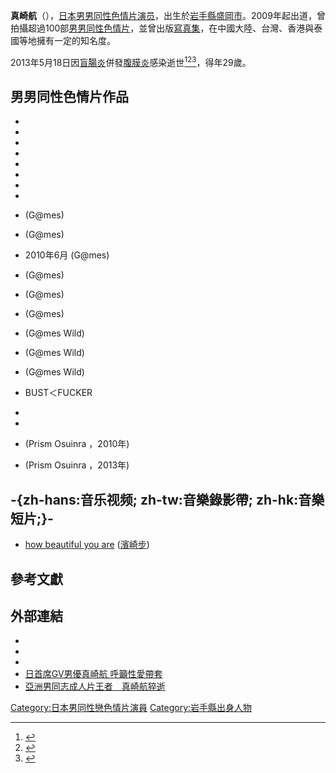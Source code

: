 {{Infobox entertainer
|name = 真崎航
|type = 男演員
|image = 
|caption = 真崎航
|外文名 = {{lang|ja|真崎 航}}<br>{{lang|ja|まさき こう}}
|羅馬拼音 = Masaki Kō
|暱稱=航君
|country = {{JPN}}
|birthdate = {{birth date|1983|7|20}}
|birth_place= {{JPN}}[[岩手縣|岩手縣]][[盛岡市|盛岡市]]
|college = 
|coach=
|nationality = {{Flagicon|Japan}} [[日本|日本]]
|death_date = {{death date and age|2013|5|18|1983|7|20}}
|death_place = {{JPN}}
|職業 = [[男男同性色情片演员|男男同性色情片演员]]
|出道地點 = {{JPN}}
|出道日期 = 2009年
|website =
}}
'''真崎航'''（{{bd|1983年|7月20日|2013年|5月18日|catIdx=Masaki}}），[[日本|日本]][[男男同性色情片演员|男男同性色情片演员]]，出生於[[岩手县|岩手縣]][[盛岡市|盛岡市]]。2009年起出道，曾拍攝超過100部[[男男同性色情片|男男同性色情片]]，並曾出版[[寫真集|寫真集]]，在中國大陸、台灣、香港與泰國等地擁有一定的知名度。

2013年5月18日因[[盲腸炎|盲腸炎]]併發[[腹膜炎|腹膜炎]]感染逝世<ref name="osuinra_2013-05-18">{{Cite web |author=OSUINRA |date=2013-05-18 |url=https://twitter.com/CIMA_ALEX/status/335700806210813953 |script-title=ja:訃報 本日、弊社出演モデルの真崎航が急逝いたしました。 ... |publisher=[[Twitter|Twitter]] |language=ja |accessdate=2013-05-18 |archive-date=2016-07-02 |archive-url=https://web.archive.org/web/20160702184831/https://twitter.com/cima_alex/status/335700806210813953 |dead-url=no }}</ref><ref name="games_2013-05-18">{{Cite web |author={{lang|ja|ゲームス}} |date=2013-05-18 |url=https://twitter.com/Games_comp/status/335719430069829634 |script-title=ja:訃報 ご存じの方もおられると思いますが、本日、ポルノスター ... |publisher=[[Twitter|Twitter]] |language=ja |accessdate=2013-05-19 |archive-date=2020-02-02 |archive-url=https://web.archive.org/web/20200202142525/https://twitter.com/Games_comp/status/335719430069829634 |dead-url=no }}</ref><ref name="boyslab_2013-05-18">{{Cite web |author=BOYSLAB |date=2013-05-18 |url=http://ameblo.jp/boys-lab/entry-11533002726.html |script-title=ja:航くん、今までありがとう。頑張ったね。 |work={{lang|ja|アメーバブログ}} |publisher={{lang|ja|サイバーエージェント}} |language=ja |accessdate=2013-05-19 |archive-date=2020-02-02 |archive-url=https://web.archive.org/web/20200202142528/https://ameblo.jp/boys-lab/entry-11533002726.html |dead-url=no }}</ref>，得年29歲。

==男男同性色情片作品==
* {{lang|ja|変態筋肉モンスター}}
* {{lang|ja|変態筋肉モンスター2}}
* {{lang|ja|変態筋肉モンスター3}}
* {{lang|ja|夏恋シンドバッド２ (Bravo!!)}}
* {{lang|ja|最強巨大種竿伝説 航 BEST of BEST}}
* {{lang|ja|筋肉肛門スペルマスーツ}}
* {{lang|ja|アナルのプリンス２}}
* {{lang|ja|濡穴}}
* {{lang|ja|「極タチ〜ノンケに男のエッチ教えます〜」シリーズ}} (G@mes)
* {{lang|ja|「航のり」シリーズ}} (G@mes)
* {{lang|en|「2010 Wild Cup」}} 2010年6月 (G@mes)
* {{lang|ja|宅配ちんこ〜航編〜}} (G@mes)
* {{lang|ja|バーチャルデートXIII〜浩司編〜}} (G@mes)
* {{lang|ja|バーチャルハッテンバ〜RANGER編〜}} (G@mes)
* {{lang|ja|男獄〜八の巻〜『処理穴調教クラブ』}} (G@mes Wild)
* {{lang|ja|体育会Yeaah!初風号}} (G@mes Wild)
* {{lang|ja|体育会Yeaah!春光号}} (G@mes Wild)
* {{lang|ja|凄筋人(すごきんちゅ)2}} BUST＜FUCKER
* {{lang|ja|凄筋人(すごきんちゅ)3 「大人の剛尻」}}
* {{lang|ja|リーマン純情}}
* {{lang|en|MUSCLE JOURNEY}} (Prism Osuinra ，2010年)
* {{lang|ja|アジア航楽紀行}} (Prism Osuinra ，2013年)

== -{zh-hans:音乐视频; zh-tw:音樂錄影帶; zh-hk:音樂短片;}- ==
* [[how_beautiful_you_are|how beautiful you are]] ([[濱崎步|濱崎步]])

== 參考文獻 ==
{{reflist}}

== 外部連結 ==
{{Portal|色情}}
* {{Twitter|Masaki_Koh}}
* {{Facebook|156742267698901|真崎航}}
* {{Sinaweibo|1865423387}}
* [http://www.peopo.org/news/84406 日首席GV男優真崎航 呼籲性愛帶套] {{Wayback|url=http://www.peopo.org/news/84406 |date=20200202142338 }}
* [http://www.appledaily.com.tw/realtimenews/article/international/20130519/180611/%E4%BA%9E%E6%B4%B2%E7%94%B7%E5%90%8C%E5%BF%97%E6%88%90%E4%BA%BA%E7%89%87%E7%8E%8B%E8%80%85%E3%80%80%E7%9C%9F%E5%B4%8E%E8%88%AA%E7%8C%9D%E9%80%9D 亞洲男同志成人片王者　真崎航猝逝] {{Wayback|url=http://www.appledaily.com.tw/realtimenews/article/international/20130519/180611/%E4%BA%9E%E6%B4%B2%E7%94%B7%E5%90%8C%E5%BF%97%E6%88%90%E4%BA%BA%E7%89%87%E7%8E%8B%E8%80%85%E3%80%80%E7%9C%9F%E5%B4%8E%E8%88%AA%E7%8C%9D%E9%80%9D |date=20160304211222 }}

{{DEFAULTSORT:Masaki ko}}
[[Category:日本男同性戀色情片演員|Category:日本男同性戀色情片演員]]
[[Category:岩手縣出身人物|Category:岩手縣出身人物]]